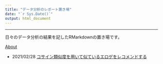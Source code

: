 ---
title: "データ分析のレポート置き場"
date: "`r Sys.Date()`"
output: html_document
---

---

日々のデータ分析の結果を記したRMarkdownの置き場です。

[About](./about.html)


- 2021/02/28 [コサイン類似度を用いて似ているエロゲをレコメンドする](./eroge_similarity.html)
